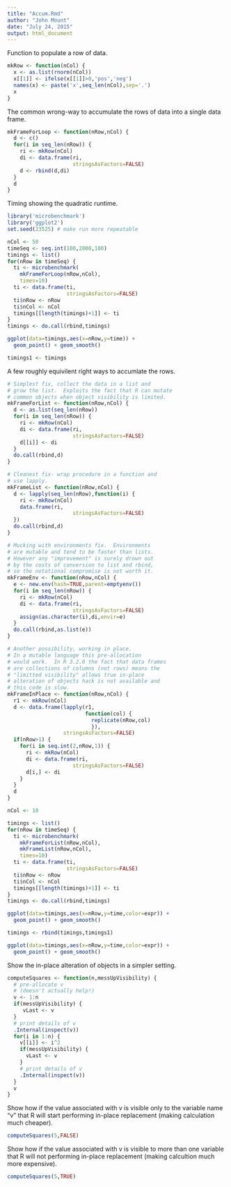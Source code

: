 ```yaml
---
title: "Accum.Rmd"
author: "John Mount"
date: "July 24, 2015"
output: html_document
---
```



Function to populate a row of data.

```r
mkRow <- function(nCol) {
  x <- as.list(rnorm(nCol))
  x[[1]] <- ifelse(x[[1]]>0,'pos','neg')
  names(x) <- paste('x',seq_len(nCol),sep='.')
  x
}
```

The common wrong-way to accumulate the rows of data into a single data frame.

```r
mkFrameForLoop <- function(nRow,nCol) {
  d <- c()
  for(i in seq_len(nRow)) {
    ri <- mkRow(nCol)
    di <- data.frame(ri,
                     stringsAsFactors=FALSE)
    d <- rbind(d,di)
  }
  d
}
```

Timing showing the quadratic runtime.

```r
library('microbenchmark')
library('ggplot2')
set.seed(23525) # make run more repeatable

nCol <- 50
timeSeq <- seq.int(100,2000,100)
timings <- list()
for(nRow in timeSeq) {
  ti <- microbenchmark(
    mkFrameForLoop(nRow,nCol),
    times=10)
  ti <- data.frame(ti,
                   stringsAsFactors=FALSE)
  ti$nRow <- nRow
  ti$nCol <- nCol
  timings[[length(timings)+1]] <- ti
}
timings <- do.call(rbind,timings)

ggplot(data=timings,aes(x=nRow,y=time)) +
  geom_point() + geom_smooth()

timings1 <- timings
```

A few roughly equivilent right ways to accumlate the rows.

```r
# Simplest fix, collect the data in a list and
# grow the list.  Exploits the fact that R can mutate
# common objects when object visibility is limited.
mkFrameForList <- function(nRow,nCol) {
  d <- as.list(seq_len(nRow))
  for(i in seq_len(nRow)) {
    ri <- mkRow(nCol)
    di <- data.frame(ri,
                     stringsAsFactors=FALSE)
    d[[i]] <- di
  }
  do.call(rbind,d)
}

# Cleanest fix- wrap procedure in a function and
# use lapply.
mkFrameList <- function(nRow,nCol) {
  d <- lapply(seq_len(nRow),function(i) {
    ri <- mkRow(nCol)
    data.frame(ri,
                     stringsAsFactors=FALSE)
  })
  do.call(rbind,d)
}

# Mucking with environments fix.  Environments
# are mutable and tend to be faster than lists.
# However any "improvement" is surely drown out
# by the costs of conversion to list and rbind,
# so the notational compromise is not worth it.
mkFrameEnv <- function(nRow,nCol) {
  e <- new.env(hash=TRUE,parent=emptyenv())
  for(i in seq_len(nRow)) {
    ri <- mkRow(nCol)
    di <- data.frame(ri,
                     stringsAsFactors=FALSE)
    assign(as.character(i),di,envir=e)
  }
  do.call(rbind,as.list(e))
}

# Another possibility, working in place.
# In a mutable language this pre-allocation
# would work.  In R 3.2.0 the fact that data frames
# are collections of columns (not rows) means the
# "limitted visibility" allows true in-place 
# alteration of objects hack is not available and
# this code is slow.
mkFrameInPlace <- function(nRow,nCol) {
  r1 <- mkRow(nCol)
  d <- data.frame(lapply(r1,
                         function(col) {
                           replicate(nRow,col)
                           }),
                  stringsAsFactors=FALSE)
  if(nRow>1) {
    for(i in seq.int(2,nRow,1)) {
      ri <- mkRow(nCol)
      di <- data.frame(ri,
                     stringsAsFactors=FALSE)
      d[i,] <- di
    }
  }
  d
}

nCol <- 10

timings <- list()
for(nRow in timeSeq) {
  ti <- microbenchmark(
    mkFrameForList(nRow,nCol),
    mkFrameList(nRow,nCol),
    times=10)
  ti <- data.frame(ti,
                   stringsAsFactors=FALSE)
  ti$nRow <- nRow
  ti$nCol <- nCol
  timings[[length(timings)+1]] <- ti
}
timings <- do.call(rbind,timings)

ggplot(data=timings,aes(x=nRow,y=time,color=expr)) +
  geom_point() + geom_smooth() 

timings <- rbind(timings,timings1)

ggplot(data=timings,aes(x=nRow,y=time,color=expr)) +
  geom_point() + geom_smooth() 
```

Show the in-place alteration of objects in a simpler setting.

```r
computeSquares <- function(n,messUpVisibility) {
  # pre-allocate v
  # (doesn't actually help!)
  v <- 1:n
  if(messUpVisibility) {
     vLast <- v
  }
  # print details of v
  .Internal(inspect(v))
  for(i in 1:n) {
    v[[i]] <- i^2
    if(messUpVisibility) {
      vLast <- v
    }
    # print details of v
    .Internal(inspect(v))
  }
  v
}
```

Show how if the value associated with v is visible only to the variable name "v" that R will start performing in-place replacement (making calculation much cheaper).

```r
computeSquares(5,FALSE)
```

Show how if the value associated with v is visible to more than one variable that R will not performing in-place replacement (making calcultion much more expensive).

```r
computeSquares(5,TRUE)
```

